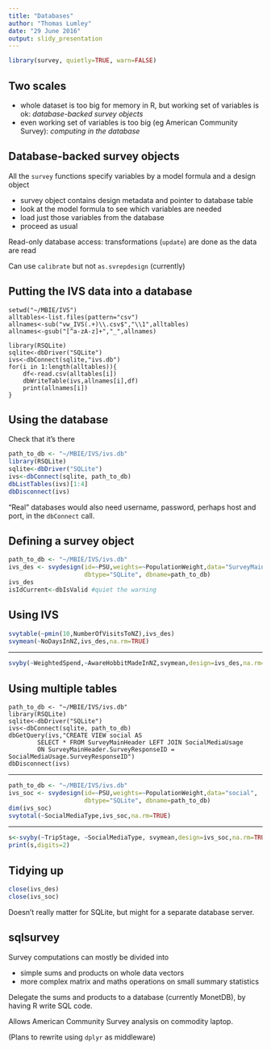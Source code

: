 ```yaml
---
title: "Databases"
author: "Thomas Lumley"
date: "29 June 2016"
output: slidy_presentation
---
```

```r
library(survey, quietly=TRUE, warn=FALSE)
```
## Two scales

- whole dataset is too big for memory in R, but working set of variables is ok: *database-backed survey objects*
- even working set of variables is too big (eg American Community Survey): *computing in the database*

## Database-backed survey objects

All the `survey` functions specify variables by a model formula and a design object

- survey object contains design metadata and pointer to database table
- look at the model formula to see which variables are needed
- load just those variables from the database
- proceed as usual

Read-only database access: transformations (`update`) are done as the data are read

Can use `calibrate` but not `as.svrepdesign` (currently)

## Putting the IVS data into a database

```
setwd("~/MBIE/IVS")
alltables<-list.files(pattern="csv")
allnames<-sub("vw_IVS(.+)\\.csv$","\\1",alltables)
allnames<-gsub("[^a-zA-z]+","_",allnames)

library(RSQLite)
sqlite<-dbDriver("SQLite")
ivs<-dbConnect(sqlite,"ivs.db")
for(i in 1:length(alltables)){
	df<-read.csv(alltables[i])
	dbWriteTable(ivs,allnames[i],df)
	print(allnames[i])
}
```

## Using the database

Check that it's there
```r
path_to_db <- "~/MBIE/IVS/ivs.db"
library(RSQLite)
sqlite<-dbDriver("SQLite")
ivs<-dbConnect(sqlite, path_to_db)
dbListTables(ivs)[1:4]
dbDisconnect(ivs)
```

"Real" databases would also need username, password, perhaps host and port, in the `dbConnect` call. 

## Defining a survey object

```r
path_to_db <- "~/MBIE/IVS/ivs.db"
ivs_des <- svydesign(id=~PSU,weights=~PopulationWeight,data="SurveyMainHeader",
                     dbtype="SQLite", dbname=path_to_db)
ivs_des
isIdCurrent<-dbIsValid #quiet the warning
```

## Using IVS
```r
svytable(~pmin(10,NumberOfVisitsToNZ),ivs_des)
svymean(~NoDaysInNZ,ivs_des,na.rm=TRUE)
```

---

```r
svyby(~WeightedSpend,~AwareHobbitMadeInNZ,svymean,design=ivs_des,na.rm=TRUE)
```

## Using multiple tables
```
path_to_db <- "~/MBIE/IVS/ivs.db"
library(RSQLite)
sqlite<-dbDriver("SQLite")
ivs<-dbConnect(sqlite, path_to_db)
dbGetQuery(ivs,"CREATE VIEW social AS 
        SELECT * FROM SurveyMainHeader LEFT JOIN SocialMediaUsage 
        ON SurveyMainHeader.SurveyResponseID = SocialMediaUsage.SurveyResponseID")
dbDisconnect(ivs)
```

---

```r
path_to_db <- "~/MBIE/IVS/ivs.db"
ivs_soc <- svydesign(id=~PSU,weights=~PopulationWeight,data="social",
                     dbtype="SQLite", dbname=path_to_db)
dim(ivs_soc)
svytotal(~SocialMediaType,ivs_soc,na.rm=TRUE)
```

---

```r
s<-svyby(~TripStage, ~SocialMediaType, svymean,design=ivs_soc,na.rm=TRUE,keep.var=FALSE)
print(s,digits=2)
```

## Tidying up

```r
close(ivs_des)
close(ivs_soc)
```

Doesn't really matter for SQLite, but might for a separate database server. 

## sqlsurvey

Survey computations can mostly be divided into

- simple sums and products on whole data vectors
- more complex matrix and maths operations on small summary statistics

Delegate the sums and products to a database (currently MonetDB), by having R write SQL code. 

Allows American Community Survey analysis on commodity laptop. 

(Plans to rewrite using `dplyr` as middleware)


